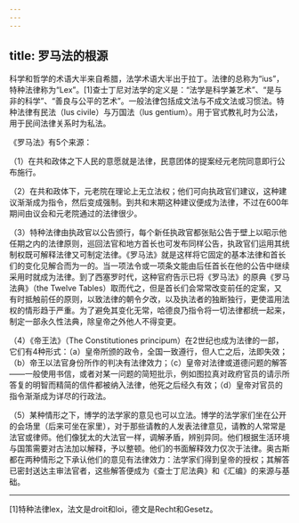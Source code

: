 ```yaml
---
---
---
```

title: 罗马法的根源
---




科学和哲学的术语大半来自希腊，法学术语大半出于拉丁。法律的总称为“ius”，特种法律称为“Lex”。[1]查士丁尼对法学的定义是：“法学是科学兼艺术”、“是与非的科学”、“善良与公平的艺术”。一般法律包括成文法与不成文法或习惯法。特种法律有民法（lus civile）与万国法（lus gentium）。用于官式教礼时为公法，用于民间法律关系时为私法。

《罗马法》有5个来源：

（1）在共和政体之下人民的意愿就是法律，民意团体的提案经元老院同意即行公布施行。

（2）在共和政体下，元老院在理论上无立法权；他们可向执政官们建议，这种建议渐渐成为指令，然后变成强制。到共和末期这种建议便成为法律，不过在600年期间由议会和元老院通过的法律很少。

（3）特种法律由执政官以公告颁行，每个新任执政官都张贴公告于壁上以昭示他任期之内的法律原则，巡回法官和地方首长也可发布同样公告，执政官们运用其统制权既可解释法律又可制定法律。《罗马法》就是这样将它固定的基本法律和首长们的变化见解合而为一的。当一项法令或一项条文能由后任首长在他的公告中继续采用时就成为法律。到了西塞罗时代，这种官府告示已将《罗马法》的原典《罗马法典》（the Twelve Tables）取而代之，但是首长们会常常改变前任的定案，又有时抵触前任的原则，以致法律的朝令夕改，以及执法者的独断独行，更使滥用法权的情形趋于严重。为了避免其变化无常，哈德良乃指令将一切法律都统一起来，制定一部永久性法典，除皇帝之外他人不得变更。

（4）《帝王法》（The Constitutiones principum）在2世纪也成为法律的一部，它们有4种形式：（a）皇帝所颁的政令，全国一致遵行，但人亡之后，法即失效；（b）帝王以法官身份所作的判决有法律效力；（c）皇帝对法律或道德问题的解答——一般使用书信，或者对某一问题的简短批示，例如图拉真对政府官员的请示所答复的明智而精简的信件都被纳入法律，他死之后经久有效；（d）皇帝对官员的指令渐渐成为详尽的行政法。

（5）某种情形之下，博学的法学家的意见也可以立法。博学的法学家们坐在公开的会场里（后来可坐在家里），对于那些请教的人发表法律意见，请教的人常常是法官或律师。他们像犹太的大法官一样，调解矛盾，辨别异同。他们根据生活环境与国策需要对古法加以解释，予以整顿。他们的书面解释效力仅次于法律。奥古斯都在两种情形之下承认他们的意见有法律效力：法学家们得到皇帝的授权；其解答已密封送达主审法官者，这些解答便成为《查士丁尼法典》和《汇编》的来源与基础。



* * *



[1]特种法律lex，法文是droit和loi，德文是Recht和Gesetz。
